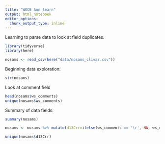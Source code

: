 ```yaml
---
title: "WOCE Ann learn"
output: html_notebook
editor_options: 
  chunk_output_type: inline
---
```


Learning to parse data to look at field duplicates.

```r
library(tidyverse)
library(here)

nosams <- read_csv(here("data/nosams_clivar.csv"))
```


Beginning data exploration:

```r
str(nosams)
```

Look at comment field

```r
head(nosams$ws_comments)
unique(nosams$ws_comments)
```

Summary of data fields:

```r
summary(nosams)
```

```r
nosams <- nosams %>% mutate(d13Crr=ifelse(ws_comments == '\r', NA, ws_comments))
```

```r
unique(nosams$d13Crr)
```

